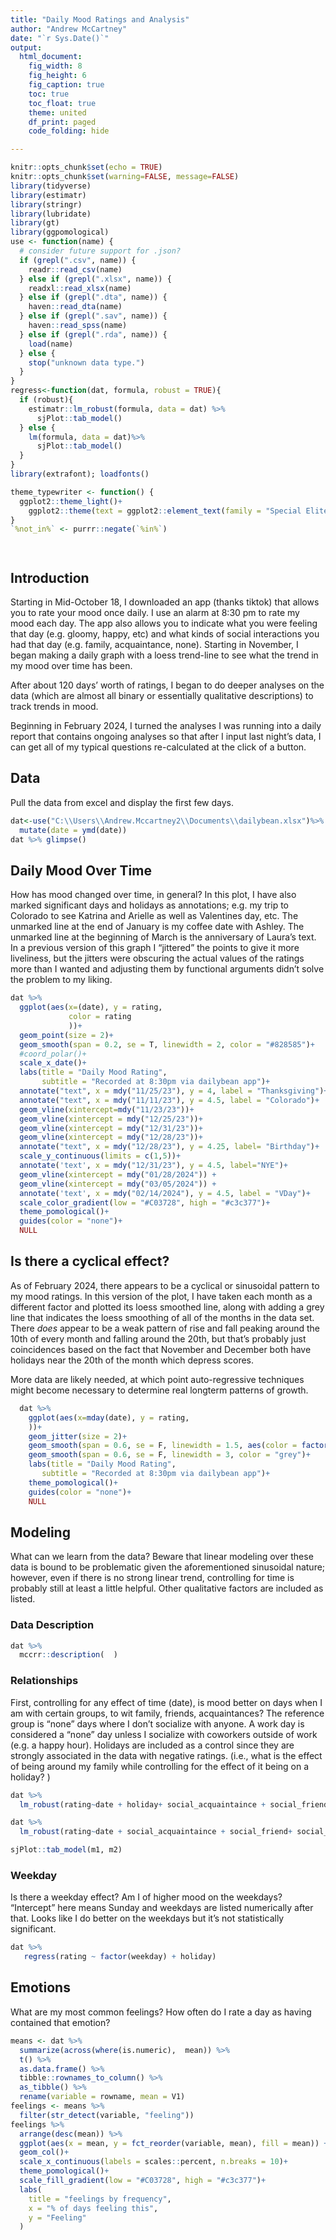 ---
title: "Daily Mood Ratings and Analysis"
author: "Andrew McCartney"
date: "`r Sys.Date()`"
output:
  html_document:
    fig_width: 8
    fig_height: 6
    fig_caption: true
    toc: true
    toc_float: true
    theme: united
    df_print: paged
    code_folding: hide

---

```{r setup, include=FALSE}
knitr::opts_chunk$set(echo = TRUE)
knitr::opts_chunk$set(warning=FALSE, message=FALSE)
library(tidyverse)
library(estimatr)
library(stringr)
library(lubridate)
library(gt)
library(ggpomological)
use <- function(name) {
  # consider future support for .json? 
  if (grepl(".csv", name)) {
    readr::read_csv(name)
  } else if (grepl(".xlsx", name)) {
    readxl::read_xlsx(name)
  } else if (grepl(".dta", name)) {
    haven::read_dta(name)
  } else if (grepl(".sav", name)) {
    haven::read_spss(name)
  } else if (grepl(".rda", name)) {
    load(name)
  } else {
    stop("unknown data type.")
  }
}
regress<-function(dat, formula, robust = TRUE){
  if (robust){
    estimatr::lm_robust(formula, data = dat) %>% 
      sjPlot::tab_model()
  } else {
    lm(formula, data = dat)%>% 
      sjPlot::tab_model()
  }
}
library(extrafont); loadfonts()

theme_typewriter <- function() {
  ggplot2::theme_light()+
    ggplot2::theme(text = ggplot2::element_text(family = "Special Elite")) 
}
`%not_in%` <- purrr::negate(`%in%`)




```


## Introduction

Starting in Mid-October 18, I downloaded an app (thanks tiktok) that allows you to rate your mood once daily. I use an alarm at 8:30 pm to rate my mood each day. The app also allows you to indicate what you were feeling that day (e.g. gloomy, happy, etc) and what kinds of social interactions you had that day (e.g. family, acquaintance, none). Starting in November, I began making a daily graph with a loess trend-line to see what the trend in my mood over time has been. 

After about 120 days' worth of ratings, I began to do deeper analyses on the data (which are almost all binary or essentially qualitative descriptions) to track trends in mood. 

Beginning in February 2024, I turned the analyses I was running into a daily report that contains ongoing analyses so that after I input last night's data, I can get all of my typical questions re-calculated at the click of a button. 

## Data

Pull the data from excel and display the first few days. 

```{r data}
dat<-use("C:\\Users\\Andrew.Mccartney2\\Documents\\dailybean.xlsx")%>% 
  mutate(date = ymd(date))
dat %>% glimpse()
```

## Daily Mood Over Time

How has mood changed over time, in general? In this plot, I have also marked significant days and holidays as annotations; e.g. my trip to Colorado to see Katrina and Arielle as well as Valentines day, etc. The unmarked line at the end of January is my coffee date with Ashley. The unmarked line at the beginning of March is the anniversary of Laura's text. 
In a previous version of this graph I "jittered" the points to give it more liveliness, but the jitters were obscuring the actual values of the ratings more than I wanted and adjusting them by functional arguments didn't solve the problem to my liking. 

```{r plot1}
dat %>% 
  ggplot(aes(x=(date), y = rating, 
             color = rating
             ))+
  geom_point(size = 2)+
  geom_smooth(span = 0.2, se = T, linewidth = 2, color = "#828585")+
  #coord_polar()+
  scale_x_date()+
  labs(title = "Daily Mood Rating", 
       subtitle = "Recorded at 8:30pm via dailybean app")+
  annotate("text", x = mdy("11/25/23"), y = 4, label = "Thanksgiving")+
  annotate("text", x = mdy("11/11/23"), y = 4.5, label = "Colorado")+
  geom_vline(xintercept=mdy("11/23/23"))+
  geom_vline(xintercept = mdy("12/25/23"))+
  geom_vline(xintercept = mdy("12/31/23"))+
  geom_vline(xintercept = mdy("12/28/23"))+
  annotate("text", x = mdy("12/28/23"), y = 4.25, label= "Birthday")+
  scale_y_continuous(limits = c(1,5))+
  annotate('text', x = mdy("12/31/23"), y = 4.5, label="NYE")+
  geom_vline(xintercept = mdy("01/28/2024")) + 
  geom_vline(xintercept = mdy("03/05/2024")) +
  annotate('text', x = mdy("02/14/2024"), y = 4.5, label = "VDay")+
  scale_color_gradient(low = "#C03728", high = "#c3c377")+
  theme_pomological()+
  guides(color = "none")+
  NULL
```

## Is there a cyclical effect? 

As of February 2024, there appears to be a cyclical or sinusoidal pattern to my mood ratings. In this version of the plot, I have taken each month as a different factor and plotted its loess smoothed line, along with adding a grey line that indicates the loess smoothing of all of the months in the data set. There *does* appear to be a weak pattern of rise and fall peaking around the 10th of every month and falling around the 20th, but that's probably just coincidences based on the fact that November and December both have holidays near the 20th of the month which depress scores. 

More data are likely needed, at which point auto-regressive techniques might become necessary to determine real longterm patterns of growth. 

```{r plot cyclical}

  dat %>% 
    ggplot(aes(x=mday(date), y = rating, 
    ))+
    geom_jitter(size = 2)+
    geom_smooth(span = 0.6, se = F, linewidth = 1.5, aes(color = factor(month(date))))+
    geom_smooth(span = 0.6, se = F, linewidth = 3, color = "grey")+
    labs(title = "Daily Mood Rating", 
       subtitle = "Recorded at 8:30pm via dailybean app")+
    theme_pomological()+
    guides(color = "none")+
    NULL

```


## Modeling

What can we learn from the data? Beware that linear modeling over these data is bound to be problematic given the aforementioned sinusoidal nature; however, even if there is no strong linear trend, controlling for time is probably still at least a little helpful. Other qualitative factors are included as listed. 

### Data Description

```{r describe}
dat %>%
  mccrr::description(  )

```

### Relationships

First, controlling for any effect of time (date), is mood better on days when I am with certain groups, to wit family, friends, acquaintances? The reference group is "none" days where I don't socialize with anyone. A work day is considered a "none" day unless I socialize with coworkers outside of work (e.g. a happy hour). Holidays are included as a control since they are strongly associated in the data with negative ratings. (i.e., what is the effect of being around my family while controlling for the effect of it being on a holiday? )

``` {r model 1}



dat %>% 
  lm_robust(rating~date + holiday+ social_acquaintaince + social_friend+ social_family, data = .) -> m1

dat %>% 
  lm_robust(rating~date + social_acquaintaince + social_friend+ social_family, data = .) -> m2

sjPlot::tab_model(m1, m2)

```

### Weekday 

Is there a weekday effect? Am I of higher mood on the weekdays? "Intercept" here means Sunday and weekdays are listed numerically after that. Looks like I do better on the weekdays but it's not statistically significant. 

``` {r weekdays}

dat %>%
   regress(rating ~ factor(weekday) + holiday)

```


## Emotions

What are my most common feelings? How often do I rate a day as having contained that emotion? 

```{r feelings}

means <- dat %>% 
  summarize(across(where(is.numeric),  mean)) %>% 
  t() %>% 
  as.data.frame() %>% 
  tibble::rownames_to_column() %>% 
  as_tibble() %>% 
  rename(variable = rowname, mean = V1)
feelings <- means %>% 
  filter(str_detect(variable, "feeling"))
feelings %>% 
  arrange(desc(mean)) %>%
  ggplot(aes(x = mean, y = fct_reorder(variable, mean), fill = mean)) + 
  geom_col()+
  scale_x_continuous(labels = scales::percent, n.breaks = 10)+
  theme_pomological()+
  scale_fill_gradient(low = "#C03728", high = "#c3c377")+
  labs(
    title = "feelings by frequency",
    x = "% of days feeling this",
    y = "Feeling"
  )
```